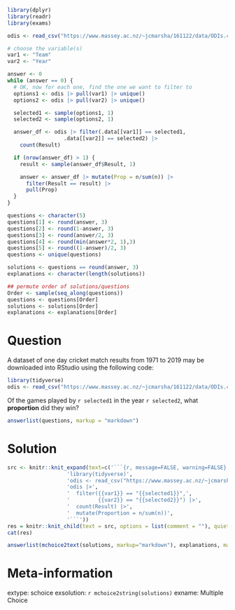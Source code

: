 ```r
library(dplyr)
library(readr)
library(exams)

odis <- read_csv("https://www.massey.ac.nz/~jcmarsha/161122/data/ODIs.csv")

# choose the variable(s)
var1 <- "Team"
var2 <- "Year"

answer <- 0
while (answer == 0) {
  # OK, now for each one, find the one we want to filter to
  options1 <- odis |> pull(var1) |> unique()
  options2 <- odis |> pull(var2) |> unique()

  selected1 <- sample(options1, 1)
  selected2 <- sample(options2, 1)

  answer_df <- odis |> filter(.data[[var1]] == selected1,
                  .data[[var2]] == selected2) |>
    count(Result)

  if (nrow(answer_df) > 1) {
    result <- sample(answer_df$Result, 1)

    answer <- answer_df |> mutate(Prop = n/sum(n)) |>
      filter(Result == result) |>
      pull(Prop)
  }
}

questions <- character(5)
questions[1] <- round(answer, 3)
questions[2] <- round(1-answer, 3)
questions[3] <- round(answer/2, 3)
questions[4] <- round(min(answer*2, 1),3)
questions[5] <- round((1-answer)/2, 3)
questions <- unique(questions)

solutions <- questions == round(answer, 3)
explanations <- character(length(solutions))

## permute order of solutions/questions
Order <- sample(seq_along(questions))
questions <- questions[Order]
solutions <- solutions[Order]
explanations <- explanations[Order]  
```

Question
========

A dataset of one day cricket match results from 1971 to 2019 may be downloaded into RStudio using the following code:

```r
library(tidyverse)
odis <- read_csv("https://www.massey.ac.nz/~jcmarsha/161122/data/ODIs.csv")
```

Of the games played by `r selected1` in the year `r selected2`, what **proportion** did they win?

```r
answerlist(questions, markup = "markdown")
```

Solution
========

```r
src <- knitr::knit_expand(text=c('```{r, message=FALSE, warning=FALSE}',
                   'library(tidyverse)',
                   'odis <- read_csv("https://www.massey.ac.nz/~jcmarsha/161122/data/ODIs.csv")',
                   'odis |>',
                   '  filter({{var1}} == "{{selected1}}",',
                   '         {{var2}} == "{{selected2}}") |>',
                   '  count(Result) |>',
                   '  mutate(Proportion = n/sum(n))',
                   '```'))
res = knitr::knit_child(text = src, options = list(comment = ""), quiet=TRUE)
cat(res)
```

```r
answerlist(mchoice2text(solutions, markup="markdown"), explanations, markup = "markdown")
```

Meta-information
================

extype: schoice
exsolution: `r mchoice2string(solutions)`
exname: Multiple Choice
